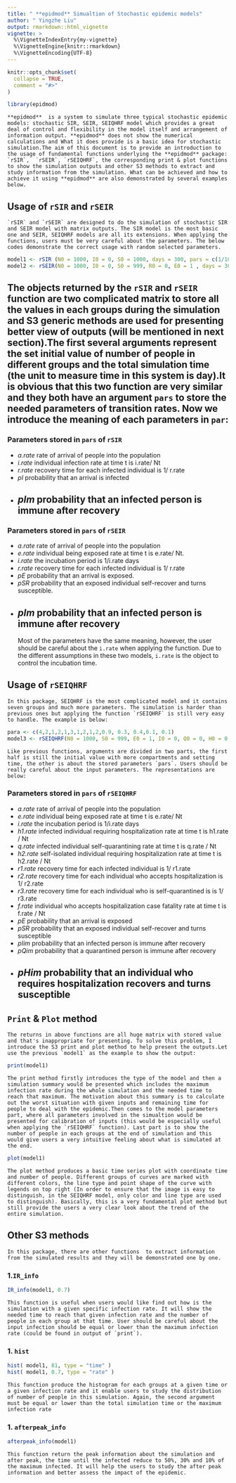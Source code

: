 ```yaml
---
title: " **epidmod** Simualtion of Stochastic epidemic models"
author: " Yingzhe Liu"
output: rmarkdown::html_vignette
vignette: >
  %\VignetteIndexEntry{my-vignette}
  %\VignetteEngine{knitr::rmarkdown}
  %\VignetteEncoding{UTF-8}
---
```


```r
knitr::opts_chunk$set(
  collapse = TRUE,
  comment = "#>"
)
```

```r
library(epidmod)
```

    **epidmod**  is a system to simulate three typical stochastic epidemic models: stochastic SIR, SEIR, SEIQHRF model which provides a great deal of control and flexibility in the model itself and arrangement of information output. **epidmod** does not show the numerical calculations and What it does provide is a basic idea for stochastic simulation.The aim of this document is to provide an introduction to the usage of fundamental functions underlying the **epidmod** package: `rSIR`,  `rSEIR`, `rSEIQHRF`, the corresponding print & plot functions to show the simulation outputs and other S3 methods to extract and study information from the simulation. What can be achieved and how to achieve it using **epidmod** are also demonstrated by several examples below.

## Usage of `rSIR` and `rSEIR` 
    `rSIR` and `rSEIR` are designed to do the simulation of stochastic SIR and SEIR model with matrix outputs. The SIR model is the most basic one and SEIR, SEIQHRF models are all its extensions. When applying the functions, users must be very careful about the parameters. The below codes demonstrate the correct usage with random selected parameters.

```r

model1 <- rSIR (N0 = 1000, I0 = 0, S0 = 1000, days = 300, pars = c(1/10, 1, 1/5, 0.1, 0.1))
model2 <- rSEIR(N0 = 1000, I0 = 0, S0 = 999, R0 = 0, E0 = 1 , days = 300, pars = c(1/12, 1, 1/4, 1/5, 0.3, 0.2, 0.7))

```
    The objects returned by the `rSIR` and `rSEIR` function are two complicated matrix to store all the values in each groups during the simulation and S3 generic methods are used for presenting better view of outputs (will be mentioned in next section).The first several arguments represent the set initial value of number of people in different groups and the total simulation time (the unit to measure time in this system is day).It is obvious that this two function are very similar and they both have an argument `pars` to store the needed parameters of transition rates. Now we introduce the meaning of each parameters in `par`:
---
### Parameters stored in `pars` of `rSIR`
* *a.rate*     rate of arrival of people into the population
* *i.rate*     individual infection rate at time t is i.rate/ Nt
* *r.rate*     recovery time for each infected individual is 1/ r.rate
* *pI*         probability that an arrival is infected
* *pIm*        probability that an infected person is immune after recovery
---

### Parameters stored in `pars` of `rSEIR`
* *a.rate*     rate of arrival of people into the population
* *e.rate*     individual being exposed rate at time t is e.rate/ Nt.
* *i.rate*     the incubation period is 1/i.rate days
* *r.rate*     recovery time for each infected individual is 1/ r.rate
* *pE*         probability that an arrival is exposed.
* *pSR*        probability that an exposed individual self-recover and turns susceptible.
* *pIm*        probability that an infected person is immune after recovery
---
    Most of the parameters have the same meaning, however, the user should be careful about the `i.rate` when applying the function. Due to the different assumptions in these two models, `i.rate` is the object to control the incubation time.  


## Usage of `rSEIQHRF`
    In this package, SEIQHRF is the most complicated model and it contains seven groups and much more parameters. The simulation is harder than previous ones but applying the function `rSEIQHRF` is still very easy to handle. The example is below:

```r

para <- c(4,2,1,2,1,3,1,2,1,2,0.9, 0.3, 0.4,0.1, 0.1)
model3 <- rSEIQHRF(N0 = 1000, S0 = 999, E0 = 1, I0 = 0, Q0 = 0, H0 = 0, R0 = 0, F0 = 0, days = 300, pars = para )

```

    Like previous functions, arguments are divided in two parts, the first half is still the initial value with more compartments and setting time, the other is about the stored parameters `pars`. Users should be really careful about the input parameters. The representations are below:

### Parameters stored in `pars` of `rSEIQHRF`

* *a.rate*     rate of arrival of people into the population
* *e.rate*     individual being exposed rate at time t is e.rate/ Nt
* *i.rate*     the incubation period is 1/i.rate days
* *h1.rate*    infected individual requiring hospitalization rate at time t is h1.rate / Nt
* *q.rate*     infected individual self-quarantining rate at time t is q.rate / Nt
* *h2.rate*    self-isolated individual requiring hospitalization rate at time t is h2.rate / Nt
* *r1.rate*    recovery time for each infected individual is 1/ r1.rate
* *r2.rate*    recovery time for each individual who accepts hospitalization is 1/ r2.rate
* *r3.rate*    recovery time for each individual who is self-quarantined is is 1/ r3.rate
* *f.rate*     individual who accepts hospitalization case fatality rate at time t is f.rate / Nt
* *pE*         probability that an arrival is exposed
* *pSR*        probability that an exposed individual self-recover and turns susceptible
* *pIim*       probability that an infected person is immune after recovery
* *pQim*       probability that a quarantined person  is immune after recovery
* *pHim*       probability that an individual who requires hospitalization recovers and  turns susceptible
---

## `Print` & `Plot` method
    The returns in above functions are all huge matrix with stored value and that's inappropriate for presenting. To solve this problem, I introduce the S3 print and plot method to help present the outputs.Let use the previous `model1` as the example to show the output:

```r
print(model1)

```
    The print method firstly introduces the type of the model and then a simulation summary would be presented which includes the maximum infection rate during the whole simulation and the needed time to reach that maximum. The motivation about this summary is to calculate out the worst situation with given inputs and remaining time for people to deal with the epidemic.Then comes to the model parameters part, where all parameters involved in the simualtion would be presented for calibration of inputs (this would be especially useful when applying the `rSEIQHRF` function). Last part is to show the number of people in each groups at the end of simulation and this would give users a very intuitive feeling about what is simulated at the end.

```r
plot(model1)

```
    The plot method produces a basic time series plot with coordinate time and number of people. Different groups of curves are marked with different colors, the line type and point shape of the curve with legends on top right (In order to ensure that the image is easy to distinguish, in the SEIQHRF model, only color and line type are used to distinguish). Basically, this is a very fundamental plot method but still provide the users a very clear look about the trend of the entire simulation.


## Other S3 methods
    In this package, there are other functions  to extract information from the simulated results and they will be demonstrated one by one.

### 1.`IR_info` 
```r
IR_info(model1, 0.7)
```
    This function is useful when users would like find out how is the simulation with a given specific infection rate. It will show the needed time to reach that given infection rate and the number of people in each group at that time. User should be careful about the input infection should be equal or lower than the maximum infection rate (could be found in output of `print`).

### 1. `hist` 
```r
hist( model1, 81, type = "time" )
hist( model1, 0.7, type = "rate" )
```
    This function produce the histogram for each groups at a given time or a given infection rate and it enable users to study the distribution of number of people in this simulation. Again, the second argument must be equal or lower than the total simulation time or the maximum infection rate

### 1. `afterpeak_info` 
```r
afterpeak_info(model1)

```
    This function return the peak information about the simulation and after peak, the time until the infected reduce to 50%, 30% and 10% of the maximum infected. It will help the users to study the after peak information and better assess the impact of the epidemic.
